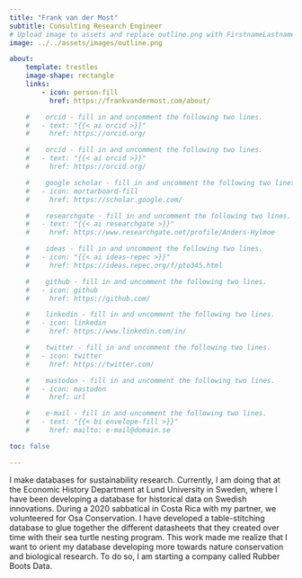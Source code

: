 ```yaml
---
title: "Frank van der Most"
subtitle: Consulting Research Engineer
# Upload image to assets and replace outline.png with FirstnameLastname.ending
image: ../../assets/images/outline.png

about:
    template: trestles
    image-shape: rectangle
    links:
        - icon: person-fill
          href: https://frankvandermost.com/about/

    #    orcid - fill in and uncomment the following two lines.
    #   - text: "{{< ai orcid >}}"
    #     href: https://orcid.org/

    #    orcid - fill in and uncomment the following two lines.
    #   - text: "{{< ai orcid >}}"
    #     href: https://orcid.org/

    #    google scholar - fill in and uncomment the following two lines.
    #   - icon: mortarboard-fill
    #     href: https://scholar.google.com/

    #    researchgate - fill in and uncomment the following two lines.
    #   - text: "{{< ai researchgate >}}"
    #     href: https://www.researchgate.net/profile/Anders-Hylmoe

    #    ideas - fill in and uncomment the following two lines.
    #   - icon: "{{< ai ideas-repec >}}"
    #     href: https://ideas.repec.org/f/pto345.html

    #    github - fill in and uncomment the following two lines.
    #   - icon: github
    #     href: https://github.com/

    #    linkedin - fill in and uncomment the following two lines.
    #   - icon: linkedin
    #     href: https://www.linkedin.com/in/

    #    twitter - fill in and uncomment the following two lines.
    #   - icon: twitter
    #     href: https://twitter.com/

    #    mastodon - fill in and uncomment the following two lines.
    #   - icon: mastodon
    #     href: url

    #    e-mail - fill in and uncomment the following two lines.
    #   - text: "{{< bi envelope-fill >}}"
    #     href: mailto: e-mail@domain.se

toc: false

---
```


I make databases for sustainability research. Currently, I am doing that at the Economic History Department at Lund University in Sweden, where I have been developing a database for historical data on Swedish innovations. During a 2020 sabbatical in Costa Rica with my partner, we volunteered for Osa Conservation. I have developed a table-stitching database to glue together the different datasheets that they created over time with their sea turtle nesting program. This work made me realize that I want to orient my database developing more towards nature conservation and biological research. To do so, I am starting a company called Rubber Boots Data.

